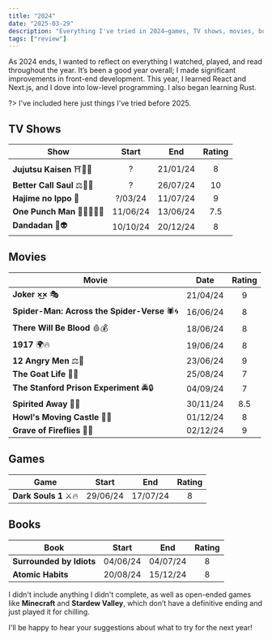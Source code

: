 ```yaml
---
title: "2024"
date: "2025-03-29"
description: "Everything I've tried in 2024—games, TV shows, movies, books"
tags: ["review"]
---
```


As 2024 ends, I wanted to reflect on everything I watched, played, and read throughout the year. It’s been a good year overall; I made significant improvements in front-end development. This year, I learned React and Next.js, and I dove into low-level programming. I also began learning Rust.

?> I've included here just things I've tried before 2025.

## TV Shows

<div className="table-overflow">

| Show                      |  Start   |   End    | Rating |
| ------------------------- | :------: | :------: | :----: |
| **Jujutsu Kaisen** ⛩️🤞🏻   |    ?     | 21/01/24 |   8    |
| **Better Call Saul** ⚖👨‍⚖️ |    ?     | 26/07/24 |   10   |
| **Hajime no Ippo** 🥊     | ?/03/24  | 11/07/24 |   9    |
| **One Punch Man** 👊🏻👨🏻‍🦲    | 11/06/24 | 13/06/24 |  7.5   |
| **Dandadan** 👻👽         | 10/10/24 | 20/12/24 |   8    |

</div>

## Movies

<div className="table-overflow">

| Movie                                        |   Date   | Rating |
| -------------------------------------------- | :------: | :----: |
| **Joker ×͜×** 🎭                              | 21/04/24 |   9    |
| **Spider-Man: Across the Spider-Verse** 🕷️🌀 | 16/06/24 |   8    |
| **There Will Be Blood** 🩸💰                 | 18/06/24 |   8    |
| **1917** 🌍🔥                                | 19/06/24 |   8    |
| **12 Angry Men** ⚖️👥                        | 23/06/24 |   9    |
| **The Goat Life** 🐐🌱                       | 25/08/24 |   7    |
| **The Stanford Prison Experiment** 🚔🔒      | 04/09/24 |   7    |
| **Spirited Away** 🍃🌸                       | 30/11/24 |  8.5   |
| **Howl's Moving Castle** 🏰🔥                | 01/12/24 |   8    |
| **Grave of Fireflies** 🦋🔥                  | 02/12/24 |   9    |

</div>

## Games

<div className="table-overflow">

| Game                  |  Start   |   End    | Rating |
| --------------------- | :------: | :------: | :----: |
| **Dark Souls 1** ⚔️🔥 | 29/06/24 | 17/07/24 |   8    |

</div>

## Books

<div className="table-overflow">

| Book                     |  Start   |   End    | Rating |
| ------------------------ | :------: | :------: | :----: |
| **Surrounded by Idiots** | 04/06/24 | 04/07/24 |   8    |
| **Atomic Habits**        | 20/08/24 | 15/12/24 |   8    |

</div>

I didn't include anything I didn't complete, as well as open-ended games like **Minecraft** and **Stardew Valley**, which don’t have a definitive ending and just played it for chilling.

I'll be happy to hear your suggestions about what to try for the next year!
